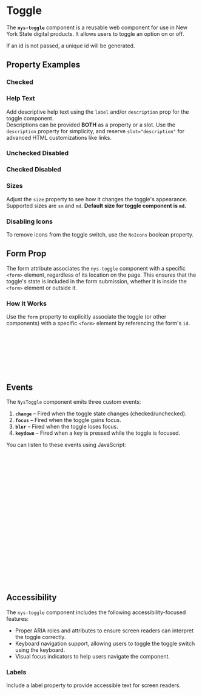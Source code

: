 
<Meta of={NysToggleStories} title="Components/Toggle/Documentation" />

# Toggle
The **`nys-toggle`** component is a reusable web component for use in New York State digital products. It allows users to toggle an option on or off.

If an id is not passed, a unique id will be generated.

<Canvas of={NysToggleStories.ToggleSwitch} />

## Property Examples
### Checked
<Canvas of={NysToggleStories.Checked} />

### Help Text
Add descriptive help text using the `label` and/or `description` prop for the toggle component. \
Descriptions can be provided **BOTH** as a property or a slot. Use the `description` property for simplicity, and reserve `slot="description"` for advanced HTML customizations like links.
<Canvas of={NysToggleStories.HelpTexts} />

### Unchecked Disabled
<Canvas of={NysToggleStories.UncheckedDisabled} />

### Checked Disabled
<Canvas of={NysToggleStories.CheckedDisabled} />

### Sizes
Adjust the `size` property to see how it changes the toggle's appearance. \
Supported sizes are `sm` and `md`. **Default size for toggle component is `md`.**
<Canvas of={NysToggleStories.Sizes} />

### Disabling Icons
To remove icons from the toggle switch, use the `NoIcons` boolean property.
<Canvas of={NysToggleStories.NoIcons} />

## Form Prop
The form attribute associates the `nys-toggle` component with a specific `<form>` element, regardless of its location on the page. This ensures that the toggle's state is included in the form submission, whether it is inside the `<form>` element or outside it.

### How It Works
Use the `form` property to explicitly associate the toggle (or other components) with a specific `<form>` element by referencing the form's `id`.
```html
<!-- For example -->
<form id="myForm">
  <nys-textinput form="myForm" label="Label"></nys-textinput>
  <nys-textinput form="myForm" label="Label"></nys-textinput>
  <nys-checkbox form="myForm" label="Label"></nys-checkbox>
</form>
<nys-toggle form="myForm" label="Label" name="example-name"></nys-toggle>
```

## Events
The `NysToggle` component emits three custom events:

1. **`change`** – Fired when the toggle state changes (checked/unchecked).
2. **`focus`** – Fired when the toggle gains focus.
3. **`blur`** – Fired when the toggle loses focus.
4. **`keydown`** – Fired when a key is pressed while the toggle is focused.

You can listen to these events using JavaScript:

```js

  // Select the toggle component
  const toggle = document.querySelector('nys-toggle');

  // Listen for the 'change' event
  toggle.addEventListener('change', (event) => {
    console.log('Checkbox changed:', event.target.checked);
  });

  // Listen for the 'focus' event
  toggle.addEventListener('focus', () => {
    console.log('Checkbox is focused');
  });

  // Listen for the 'blur' event
  toggle.addEventListener('blur', () => {
    console.log('Checkbox lost focus');
  });

  // Listen for the 'keydown' event
  toggle.addEventListener('keydown', (event) => {
    console.log('Key pressed:', event.key);
  });
```

## Accessibility

The `nys-toggle` component includes the following accessibility-focused features:

- Proper ARIA roles and attributes to ensure screen readers can interpret the toggle correctly.
- Keyboard navigation support, allowing users to toggle the toggle switch using the keyboard.
- Visual focus indicators to help users navigate the component.

### Labels
Include a label property to provide accessible text for screen readers.
<Canvas of={NysToggleStories.Labels} />